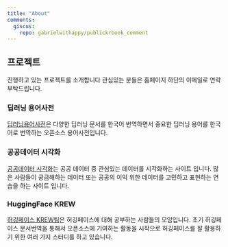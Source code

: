 ```yaml
---
title: "About"
comments:
  giscus:
    repo: gabrielwithappy/publickrbook_comment
---
```


## 프로젝트
진행하고 있는 프로젝트를 소개합니다 관심있는 분들은 홈페이지 하단의 이메일로 연락 부탁드립니다.

### 딥러닝 용어사전
[딥러닝용어사전](https://pseudo-lab.github.io/deep-learning-glossary/)은 다양한 딥러닝 문서를 한국어 번역하면서 중요한 딥러닝 용어를 한국어로 번역하는 오픈소스 용어사전입니다.

### 공공데이터 시각화
[공공데이터 시각화](https://gabrielwithappy.github.io/dashboard_blog/dashboard_blog.html)는 공공 데이터 중 관심있는 데이터를 시각화하는 사이트 입니다. 많은 사람들이 궁금해하는 데이터 또는 공공의 이익 위한 데이터를 고민하고 표현하는 연습을 하는 사이트 입니다.

### HuggingFace KREW
[허깅페이스 KREW팀](https://pseudo-lab.github.io/huggingface_krew/)은 허깅페이스에 대해 공부하는 사람들의 모임입니다. 초기 허깅페이스 문서번역을 통해서 오픈소스에 기여하는 활동을 시작으로 허깅페이스를 잘 활용하기 위한 여러 가지 스터디를 하고 있습니다.




